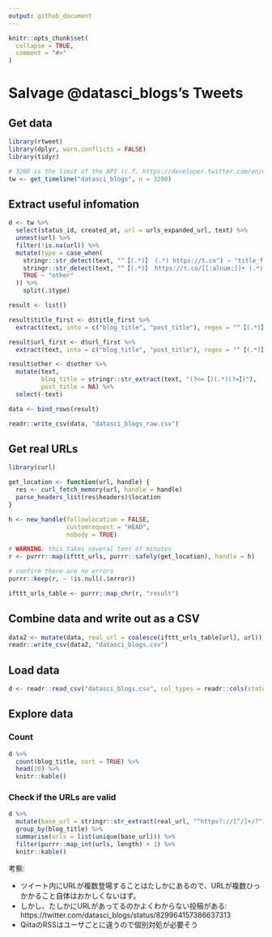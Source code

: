 ```yaml
---
output: github_document
---
```


<!-- README.md is generated from README.Rmd. Please edit that file -->

```r
knitr::opts_chunk$set(
  collapse = TRUE,
  comment = "#>"
)
```

# Salvage @datasci_blogs's Tweets

## Get data

```r
library(rtweet)
library(dplyr, warn.conflicts = FALSE)
library(tidyr)
```

```r
# 3200 is the limit of the API (c.f. https://developer.twitter.com/en/docs/tweets/timelines/api-reference/get-statuses-user_timeline)
tw <- get_timeline("datasci_blogs", n = 3200)
```

## Extract useful infomation

```r
d <- tw %>%
  select(status_id, created_at, url = urls_expanded_url, text) %>%
  unnest(url) %>%
  filter(!is.na(url)) %>%
  mutate(type = case_when(
    stringr::str_detect(text, "^【(.*)】 (.*) https://t.co") ~ "title_first",
    stringr::str_detect(text, "^【(.*)】 https://t.co/[[:alnum:]]+ (.*)\n\n") ~ "url_first",
    TRUE ~ "other"
  )) %>%
    split(.$type)

result <- list()

result$title_first <- d$title_first %>% 
  extract(text, into = c("blog_title", "post_title"), regex = "^【(.*)】 (.*) https://t.co")

result$url_first <- d$url_first %>%
  extract(text, into = c("blog_title", "post_title"), regex = "^【(.*)】 https://t.co/[[:alnum:]]+ (.*)\n\n")

result$other <- d$other %>%
  mutate(text,
         blog_title = stringr::str_extract(text, "(?<=【)(.*)(?=】)"),
         post_title = NA) %>%
  select(-text)

data <- bind_rows(result)
```

```r
readr::write_csv(data, "datasci_blogs_raw.csv")
```

## Get real URLs

```r
library(curl)

get_location <- function(url, handle) {
  res <- curl_fetch_memory(url, handle = handle)
  parse_headers_list(res$headers)$location
}

h <- new_handle(followlocation = FALSE,
                customrequest = "HEAD",
                nobody = TRUE)

# WARNING: this takes several tens of minutes
r <- purrr::map(ifttt_urls, purrr::safely(get_location), handle = h)

# confirm there are no errors
purrr::keep(r, ~ !is.null(.$error))

ifttt_urls_table <- purrr::map_chr(r, "result")
```

## Combine data and write out as a CSV

```r
data2 <- mutate(data, real_url = coalesce(ifttt_urls_table[url], url))
readr::write_csv(data2, "datasci_blogs.csv")
```

## Load data

```r
d <- readr::read_csv("datasci_blogs.csv", col_types = readr::cols(status_id = readr::col_character()))
```

## Explore data

### Count

```r
d %>%
  count(blog_title, sort = TRUE) %>%
  head(20) %>% 
  knitr::kable()
```

### Check if the URLs are valid

```r
d %>%
  mutate(base_url = stringr::str_extract(real_url, "^https?://[^/]+/?")) %>%
  group_by(blog_title) %>%
  summarise(urls = list(unique(base_url))) %>%
  filter(purrr::map_int(urls, length) > 1) %>% 
  knitr::kable()
```

考察:

* ツイート内にURLが複数登場することはたしかにあるので、URLが複数ひっかかること自体はおかしくないはず。
* しかし、たしかにURLがあってるのかよくわからない投稿がある: https://twitter.com/datasci_blogs/status/829964157386637313
* QiitaのRSSはユーザごとに違うので個別対処が必要そう
